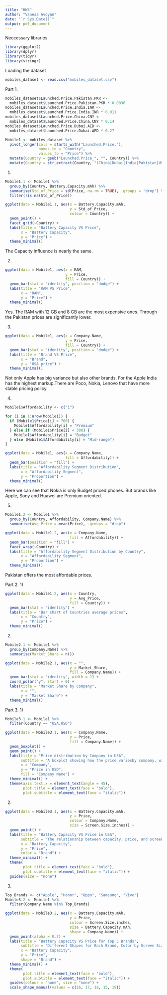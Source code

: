 ---
title: "HW3"
author: "Vanesa Avoyan"
date: "`r Sys.Date()`"
output: pdf_document
---

Neccessary libraries
```{r, message=FALSE, warning=FALSE}
library(ggplot2)
library(dplyr)
library(tidyr)
library(stringr)
```

Loading the dataset
```{r}
mobiles_dataset <- read.csv("mobiles_dataset.csv")
```

Part 1.
```{r}
mobiles_dataset$Launched.Price.Pakistan.PKR <-
  mobiles_dataset$Launched.Price.Pakistan.PKR * 0.0036
mobiles_dataset$Launched.Price.India.INR <-
  mobiles_dataset$Launched.Price.India.INR * 0.011
mobiles_dataset$Launched.Price.China.CNY <-
  mobiles_dataset$Launched.Price.China.CNY * 0.14
mobiles_dataset$Launched.Price.Dubai.AED <-
  mobiles_dataset$Launched.Price.Dubai.AED * 0.27
```


```{r}
Mobile1 <- mobiles_dataset %>%
  pivot_longer(cols = starts_with("Launched.Price."), 
               names_to = "Country", 
               values_to = "Price") %>%
  mutate(Country = gsub("Launched.Price_", "", Country)) %>%
  mutate(Country = str_extract(Country, "(China|Dubai|India|Pakistan|USA)\\.[A-Z]{3}"))
```

1)
```{r}
Mobile1.1 <- Mobile1 %>%
  group_by(Country, Battery.Capacity.mAh) %>%
  summarise(Std_of_Price = sd(Price, na.rm = TRUE), .groups = "drop") %>%
  filter(!is.na(Std_of_Price))
```


```{r}
ggplot(data = Mobile1.1, aes(x = Battery.Capacity.mAh,
                             y = Std_of_Price,
                             colour = Country)) +
  geom_point() +
  facet_grid(~Country) +
  labs(title = "Battery Capacity VS Price",
       x = "Battery Capacity",
       y = "Price") +
  theme_minimal()
```

The Capacity influence is nearly the same.

2)
```{r}
ggplot(data = Mobile1, aes(x = RAM,
                           y = Price,
                           fill = Country)) +
  geom_bar(stat = "identity", position = "dodge") +
  labs(title = "RAM VS Price",
       x = "RAM",
       y = "Price") +
  theme_minimal()
```

Yes. The RAM with 12 GB and 8 GB are the most expensive ones. Through the Pakistan prices are significantly lower.

3)
```{r}
ggplot(data = Mobile1, aes(x = Company.Name,
                           y = Price,
                           fill = Country)) +
  geom_bar(stat = "identity", position = "dodge") +
  labs(title = "Brand VS Price",
       x = "Brand",
       y = "USA price") +
  theme_minimal()
```

Not only Apple has big variance but also other brands. For the Apple India has the highest markup.There are Poco, Nokia, Lenovo that have more stable pricing policy.

4)
```{r}
Mobile1$Affordability <- c("1")
```

```{r}
for (i in 1:nrow(Mobile1)) {
  if (Mobile1$Price[i] > 700) {
    Mobile1$Affordability[i] = "Premium"
  } else if (Mobile1$Price[i] < 300) {
    Mobile1$Affordability[i] = "Budget"
  } else (Mobile1$Affordability[i] = "Mid-range")
}
```

```{r}
ggplot(data = Mobile1, aes(x = Company.Name,
                           fill = Affordability)) +
  geom_bar(position = "fill") +  
  labs(title = "Affordability Segment Distribution",
       x = "Affordability Segment",
       y = "Proportion") +
  theme_minimal()
```

Here we can see that Nokia is only Budget priced phones. But brands like Apple, Sony and Huawei are Premium oriented.

5)
```{r}
Mobile1.2 <- Mobile1 %>%
  group_by(Country, Affordability, Company.Name) %>%
  summarise(Avg_Price = mean(Price), .groups = "drop")
```

```{r}
ggplot(data = Mobile1.2, aes(x = Company.Name,
                             fill = Affordability)) +
  geom_bar(position = "fill") +
  facet_wrap(~Country) +
  labs(title = "Affordability Segment Distribution by Country",
       x = "Affordability Segment",
       y = "Proportion") +
  theme_minimal()
```

Pakistan offers the most affordable prices.

Part 2.
1)
```{r}
ggplot(data = Mobile1.2, aes(x = Country,
                             y = Avg_Price, 
                             fill = Country)) +
  geom_bar(stat = "identity") +
  labs(title = "Bar chart of Countries average prices",
       x = "Country",
       y = "Price") +
  theme_minimal()
```

2)
```{r}
Mobile2.1 <- Mobile1 %>%
  group_by(Company.Name) %>%
  summarise(Market_Share = n())
```


```{r}
ggplot(data = Mobile2.1, aes(x = "",
                             y = Market_Share,
                             fill = Company.Name)) +
  geom_bar(stat = "identity", width = 1) +
  coord_polar("y", start = 0) +
  labs(title = "Market Share by Company",
       x = "",
       y = "Market Share") +
  theme_minimal()
```


Part 3.
1)
```{r}
Mobile3.1 <- Mobile1 %>%
  filter(Country == "USA.USD")
```

```{r}
ggplot(data = Mobile3.1, aes(x = Company.Name,
                             y = Price,
                             fill = Company.Name)) +
  geom_boxplot() +
  geom_point() +
  labs(title = "Price distribution by Company in USA",
       subtitle = "A boxplot showing how the price variesby company, with individual data points overlaid",
       x = "Company",
       y = "Price in USD",
       fill = "Company Name") +
  theme_minimal() +
  theme(axis.text.x = element_text(angle = 45),
        plot.title = element_text(face = "bold"),
        plot.subtitle = element_text(face = "italic"))
```

2)
```{r}
ggplot(data = Mobile3.1, aes(x = Battery.Capacity.mAh,
                             y = Price,
                             colour = Company.Name,
                             size = Screen.Size.inches)) +
  geom_point() +
  labs(title = "Battery Capacity VS Price in USA",
       subtitle = "The relationship between capacity, price, and screen size across different smartphone brands",
       x = "Battery Capacity",
       y = "Price",
       color = "Brand") +
  theme_minimal() +
  theme(
        plot.title = element_text(face = "bold"),
        plot.subtitle = element_text(face = "italic")) +
  guides(size = "none")
```

3)

```{r}
Top_Brands <- c("Apple", "Honor", "Oppo", "Samsung", "Vivo")
Mobile3.2 <- Mobile1 %>%
  filter(Company.Name %in% Top_Brands)
```

```{r}
ggplot(data = Mobile3.2, aes(x = Battery.Capacity.mAh,
                             y = Price,
                             colour = Screen.Size.inches,
                             size = Battery.Capacity.mAh,
                             shape = Company.Name)) +
  geom_point(alpha = 0.7) +
  labs(title = "Battery Capacity VS Price for Top 5 Brands",
       subtitle = "Different Shapes for Each Brand, Color by Screen Size, (USA)",
       x = "Battery Capacity",
       y = "Price",
       shape = "Brand") +
  theme_minimal() +
  theme(
        plot.title = element_text(face = "bold"),
        plot.subtitle = element_text(face = "italic")) +
  guides(colour = "none", size = "none") +
  scale_shape_manual(values = c(16, 17, 18, 15, 19))
```


